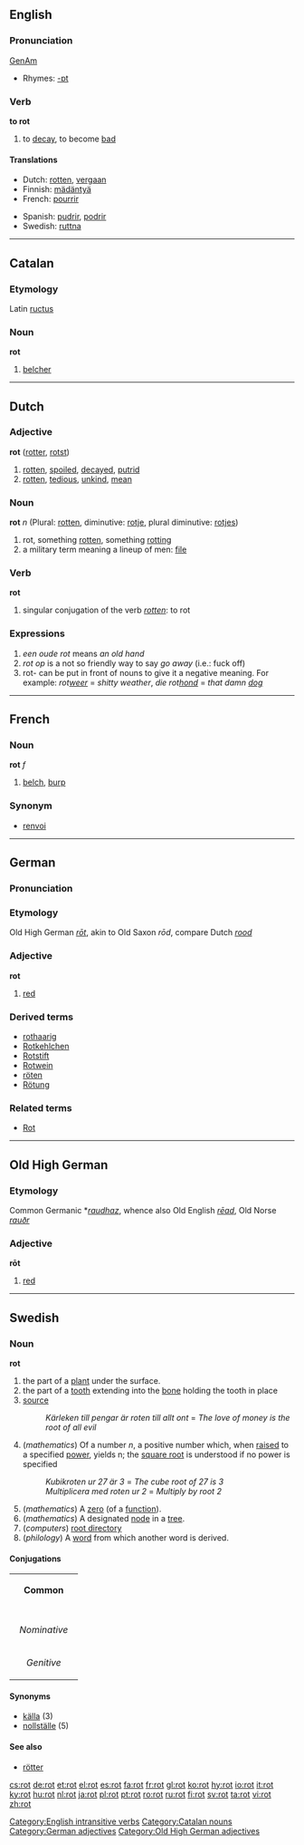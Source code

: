{{see|Rot}}

==English==
===Pronunciation===
[[w:General American|GenAm]] {{IPA|[ɹɑt]}}
*Rhymes: [[Rhymes:English:-ɒt|-ɒt]]
===Verb===

'''to rot'''

#to [[decay]], to become [[bad]]

====Translations====
{{top}}
*Dutch: [[rotten]], [[vergaan]]
*Finnish: [[mädäntyä]]
*French: [[pourrir]]
{{mid}}
*Spanish: [[pudrir]], [[podrir]]
*Swedish: [[ruttna]]
{{bottom}}
[[Category:English intransitive verbs]]

----

==Catalan==
===Etymology===
Latin [[ructus]]
===Noun===
'''rot'''

# [[belcher]]

[[Category:Catalan nouns]]

----

==Dutch==
===Adjective===
'''rot''' ([[rotter]], [[rotst]])

#[[rotten]], [[spoiled]], [[decayed]], [[putrid]]
#[[rotten]], [[tedious]], [[unkind]], [[mean]]
===Noun===
'''rot''' ''n'' (Plural: [[rotten]], diminutive: [[rotje]], plural diminutive: [[rotjes]])

#rot, something [[rotten]], something [[rotting]]
#a military term meaning a lineup of men: [[file]]

===Verb===
'''rot'''

#singular conjugation of the verb ''[[rotten]]'': to rot

===Expressions===
#''een oude rot'' means ''an old hand''
#''rot op'' is a not so friendly way to say ''go away'' (i.e.: fuck off)
#rot- can be put in front of nouns to give it a negative meaning. For example: ''rot[[weer]]'' = ''shitty weather'', ''die rot[[hond]]'' = ''that damn [[dog]]''

----

==French==
===Noun===
'''rot''' ''f''

# [[belch]], [[burp]]

===Synonym===
*[[renvoi]]

----

==German==
===Pronunciation===
{{IPA|[ʁoːt]}}
===Etymology===
Old High German ''[[rōt]]'', akin to Old Saxon ''rōd'', compare Dutch ''[[rood]]''
===Adjective===
'''rot'''

# [[red]]

===Derived terms===
*[[rothaarig]]
*[[Rotkehlchen]]
*[[Rotstift]]
*[[Rotwein]]
*[[röten]]
*[[Rötung]]

===Related terms===
*[[Rot]]

[[Category:German adjectives]]

----

==Old High German==
===Etymology===
Common Germanic *''[[raudhaz]]'', whence also Old English ''[[rēad]]'', Old Norse ''[[rauðr]]''
===Adjective===
'''rōt'''

# [[red]]

[[Category:Old High German adjectives]]

----

==Swedish==
===Noun===
'''rot'''
# the part of a [[plant]] under the surface.
# the part of a [[tooth]] extending into the [[bone]] holding the tooth in place
# [[source]]
#:''Kärleken till pengar är roten till allt ont'' = ''The love of money is the root of all evil''
# (''mathematics'') Of a number ''n'', a positive number which, when [[raised]] to a specified [[power]], yields n; the [[square root]] is understood if no power is specified
#:''Kubikroten ur 27 är 3'' = ''The cube root of 27 is 3''
#:''Multiplicera med roten ur 2'' = ''Multiply by root 2''
# (''mathematics'') A [[zero]] (of a [[function]]).
# (''mathematics'') A designated [[node]] in a [[tree]].
# (''computers'') [[root directory]]
# (''philology'') A [[word]] from which another word is derived.
====Conjugations====
{| border=1 cellspacing=0 
| bgcolor=#FFFFF0 colspan=5 align=center | '''Common''' 
|- 
|- bgcolor=#FFFFF0 align=center 
! rowspan=2 | 
| colspan=2 width=105 | ''Singular'' 
| colspan=2 | ''Plural'' 
|- bgcolor=#FFFFF0 align=center 
| width=105 | ''Indefinite'' 
| width=105 | ''Definite'' 
| width=105 | ''Indefinite'' 
|  width=105 | ''Definite'' 
|- align=center 
| width=105 bgcolor=#FFFFF0 | ''Nominative'' 
| [[rot]] 
| [[roten]] 
| [[rötter]] 
| [[rötterna]] 
|- align=center 
| width=105 bgcolor=#FFFFF0 | ''Genitive'' 
| [[rots]] 
| [[rotens]] 
| [[rötters]] 
| [[rötternas]] 
|} 
====Synonyms====
*[[källa]] (3)
*[[nollställe]] (5)
====See also====
*[[rötter]]

[[cs:rot]]
[[de:rot]]
[[et:rot]]
[[el:rot]]
[[es:rot]]
[[fa:rot]]
[[fr:rot]]
[[gl:rot]]
[[ko:rot]]
[[hy:rot]]
[[io:rot]]
[[it:rot]]
[[ky:rot]]
[[hu:rot]]
[[nl:rot]]
[[ja:rot]]
[[pl:rot]]
[[pt:rot]]
[[ro:rot]]
[[ru:rot]]
[[fi:rot]]
[[sv:rot]]
[[ta:rot]]
[[vi:rot]]
[[zh:rot]]